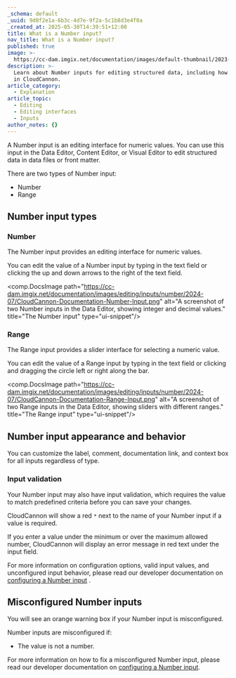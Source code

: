 ```yaml
---
_schema: default
_uuid: 9d8f2e1a-6b3c-4d7e-9f2a-5c1b8d3e4f0a
_created_at: 2025-05-30T14:39:51+12:00
title: What is a Number input?
nav_title: What is a Number input?
published: true
image: >-
  https://cc-dam.imgix.net/documentation/images/default-thumbnail/2023-Q4/CloudCannon-Documentation-Thumbnail.png
description: >-
  Learn about Number inputs for editing structured data, including how they work
  in CloudCannon.
article_category:
  - Explanation
article_topic:
  - Editing
  - Editing interfaces
  - Inputs
author_notes: {}
---
```

A Number input is an editing interface for numeric values. You can use this input in the Data Editor, Content Editor, or Visual Editor to edit structured data in data files or front matter.

There are two types of Number input:

* Number
* Range

## Number input types

### Number

The Number input provides an editing interface for numeric values.

You can edit the value of a Number input by typing in the text field or clicking the up and down arrows to the right of the text field.

<comp.DocsImage path="https://cc-dam.imgix.net/documentation/images/editing/inputs/number/2024-07/CloudCannon-Documentation-Number-Input.png" alt="A screenshot of two Number inputs in the Data Editor, showing integer and decimal values." title="The Number input" type="ui-snippet"/>

### Range

The Range input provides a slider interface for selecting a numeric value.

You can edit the value of a Range input by typing in the text field or clicking and dragging the circle left or right along the bar.

<comp.DocsImage path="https://cc-dam.imgix.net/documentation/images/editing/inputs/number/2024-07/CloudCannon-Documentation-Range-Input.png" alt="A screenshot of two Range inputs in the Data Editor, showing sliders with different ranges." title="The Range input" type="ui-snippet"/>

## Number input appearance and behavior

You can customize the label, comment, documentation link, and context box for all inputs regardless of type.

### Input validation

Your Number input may also have input validation, which requires the value to match predefined criteria before you can save your changes.

CloudCannon will show a red `*` next to the name of your Number input if a value is required.

If you enter a value under the minimum or over the maximum allowed number, CloudCannon will display an error message in red text under the input field.

For more information on configuration options, valid input values, and unconfigured input behavior, please read our developer documentation on [configuring a Number input](/documentation/articles/configure-a-number-input/) .

## Misconfigured Number inputs

You will see an orange warning box if your Number input is misconfigured.

Number inputs are misconfigured if:

* The value is not a number.

For more information on how to fix a misconfigured Number input, please read our developer documentation on [configuring a Number input](/documentation/articles/configure-a-number-input/).